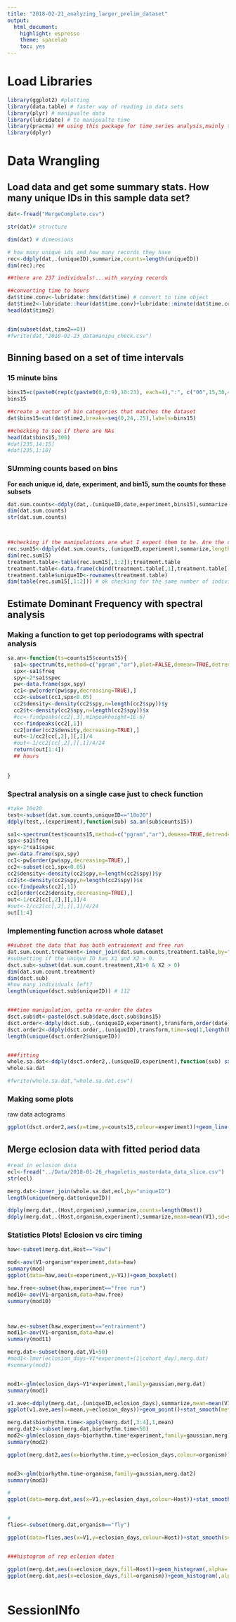 ```yaml
---
title: "2018-02-21_analyzing_larger_prelim_dataset"
output: 
  html_document: 
    highlight: espresso
    theme: spacelab
    toc: yes
---
```


# Load Libraries
```r
library(ggplot2) #plotting
library(data.table) # faster way of reading in data sets
library(plyr) # manipualte data
library(lubridate) # to manipualte time
library(pracma) ## using this package for time series analysis,mainly the findpeaks function 
library(dplyr)
```


# Data Wrangling 

## Load data and get some summary stats. How many unique IDs in this sample data set? 

```r
dat<-fread("MergeComplete.csv")

str(dat)# structure

dim(dat) # dimensions

# how many unique ids and how many records they have
rec<-ddply(dat,.(uniqueID),summarize,counts=length(uniqueID))
dim(rec);rec

##there are 237 individuals!...with varying records

##converting time to hours
dat$time.conv<-lubridate::hms(dat$time) # convert to time object
dat$time2<-lubridate::hour(dat$time.conv)+lubridate::minute(dat$time.conv)/60+lubridate::second(dat$time.conv)/3600+0.0001#need to add a small value so that there are no 0 hour values and they get counted into the 15 min bin
head(dat$time2)


dim(subset(dat,time2==0))
#fwrite(dat,"2018-02-23_datamanipu_check.csv")
```

## Binning based on a set of time intervals

### 15 minute bins 
```r
bins15=c(paste0(rep(c(paste0(0,0:9),10:23), each=4),":", c("00",15,30,45))[-1],"24:00") ## set bin categories within a day
bins15

##create a vector of bin categories that matches the dataset
dat$bins15=cut(dat$time2,breaks=seq(0,24,.25),labels=bins15)

##checking to see if there are NAs
head(dat$bins15,300)
#dat[235,14:15]
#dat[235,1:10]
```

### SUmming counts based on bins 

**For each unique id, date, experiment, and bin15, sum the counts for these subsets**

```r
dat.sum.counts<-ddply(dat,.(uniqueID,date,experiment,bins15),summarize,counts15=sum(counts)) # timing start 11:35 AM ...even past 1:35PM...2:39PM
dim(dat.sum.counts)
str(dat.sum.counts)



##checking if the manipulations are what I expect them to be. Are the same number of individuals retained? How many are in entrainment, how many in free run? 
rec.sum15<-ddply(dat.sum.counts,.(uniqueID,experiment),summarize,length=length(bins15))
dim(rec.sum15)
treatment.table<-table(rec.sum15[,1:2]);treatment.table
treatment.table<-data.frame(cbind(treatment.table[,1],treatment.table[,2]))
treatment.table$uniqueID<-rownames(treatment.table)
dim(table(rec.sum15[,1:2])) # ok checking for the same number of individuals are retained through all of these manipulations. You can also see that all of them have an entrainment, and some don't have a free run.   

```

## Estimate Dominant Frequency with spectral analysis 


### Making a function to get top periodograms with spectral analysis
```r
sa.an<-function(ts=counts15$counts15){
  sa1<-spectrum(ts,method=c("pgram","ar"),plot=FALSE,demean=TRUE,detrend=TRUE,tape=.2)
  spx<-sa1$freq
  spy<-2*sa1$spec
  pw<-data.frame(spx,spy)
  cc1<-pw[order(pw$spy,decreasing=TRUE),]
  cc2<-subset(cc1,spx<0.05)
  cc2$density<-density(cc2$spy,n=length(cc2$spy))$y
  cc2$t<-density(cc2$spy,n=length(cc2$spy))$x
  #cc<-findpeaks(cc2[,3],minpeakheight=1E-6)
  cc<-findpeaks(cc2[,1])
  cc2[order(cc2$density,decreasing=TRUE),]
  out<-1/cc2[cc[,2],][,1]/4
  #out<-1/cc2[cc[,2],][,1]/4/24
  return(out[1:4])
  ## hours 
  
  
}
```

### Spectral analysis on a single case just to check function 

```r
#take 10o20
test<-subset(dat.sum.counts,uniqueID=="10o20")
ddply(test,.(experiment),function(sub) sa.an(sub$counts15))

sa1<-spectrum(test$counts15,method=c("pgram","ar"),demean=TRUE,detrend=TRUE,tape=.2)
spx<-sa1$freq
spy<-2*sa1$spec
pw<-data.frame(spx,spy)
cc1<-pw[order(pw$spy,decreasing=TRUE),]
cc2<-subset(cc1,spx<0.05)
cc2$density<-density(cc2$spy,n=length(cc2$spy))$y
cc2$t<-density(cc2$spy,n=length(cc2$spy))$x
cc<-findpeaks(cc2[,1])
cc2[order(cc2$density,decreasing=TRUE),]
out<-1/cc2[cc[,2],][,1]/4
#out<-1/cc2[cc[,2],][,1]/4/24
out[1:4]
```


### Implementing function across whole dataset

```r

##subset the data that has both entrainment and free run 
dat.sum.count.treatment<-inner_join(dat.sum.counts,treatment.table,by="uniqueID")
#subsetting if the unique ID has X1 and X2 > 0. 
dsct.sub<-subset(dat.sum.count.treatment,X1>0 & X2 > 0)
dim(dat.sum.count.treatment)
dim(dsct.sub)
#how many individuals left? 
length(unique(dsct.sub$uniqueID)) # 112


###time manipulation, gotta re-order the dates
dsct.sub$dt<-paste(dsct.sub$date,dsct.sub$bins15)
dsct.order<-ddply(dsct.sub,.(uniqueID,experiment),transform,order(date))
dsct.order2<-ddply(dsct.order,.(uniqueID),transform,time=seq(1,length(bins15),1))
length(unique(dsct.order2$uniqueID))


###fitting
whole.sa.dat<-ddply(dsct.order2,.(uniqueID,experiment),function(sub) sa.an(sub$counts15))
whole.sa.dat

#fwrite(whole.sa.dat,"whole.sa.dat.csv")
```

### Making some plots 

raw data actograms 

```r
ggplot(dsct.order2,aes(x=time,y=counts15,colour=experiment))+geom_line()+facet_wrap(~uniqueID,nrow=10,scales="free")

```



## Merge eclosion data with fitted period data 

```r
#read in eclosion data
ecl<-fread("../Data/2018-01-26_rhagoletis_masterdata_data_slice.csv")
str(ecl)

merg.dat<-inner_join(whole.sa.dat,ecl,by="uniqueID")
length(unique(merg.dat$uniqueID))

ddply(merg.dat,.(Host,organism),summarize,counts=length(Host))
ddply(merg.dat,.(Host,organism,experiment),summarize,mean=mean(V1),sd=sd(V1))
```

### Statistics Plots! Eclosion vs circ timing 

```r
haw<-subset(merg.dat,Host=="Haw")

mod<-aov(V1~organism*experiment,data=haw)
summary(mod)
ggplot(data=haw,aes(x=experiment,y=V1))+geom_boxplot()

haw.free<-subset(haw,experiment=="free run")
mod10<-aov(V1~organism,data=haw.free)
summary(mod10)



haw.e<-subset(haw,experiment=="entrainment")
mod11<-aov(V1~organism,data=haw.e)
summary(mod11)
```






```r
merg.dat<-subset(merg.dat,V1<50)
#mod1<-lmer(eclosion_days~V1*experiment+(1|cohort_day),merg.dat)
#summary(mod1)


mod1<-glm(eclosion_days~V1*experiment,family=gaussian,merg.dat)
summary(mod1)

v1.ave<-ddply(merg.dat,.(uniqueID,eclosion_days),summarize,mean=mean(V1))
ggplot(v1.ave,aes(x=mean,y=eclosion_days))+geom_point()+stat_smooth(method="lm")

merg.dat$biorhythm.time<-apply(merg.dat[,3:4],1,mean)
merg.dat2<-subset(merg.dat,biorhythm.time<50)
mod2<-glm(eclosion_days~biorhythm.time*experiment,family=gaussian,merg.dat2)
summary(mod2)

ggplot(merg.dat2,aes(x=biorhythm.time,y=eclosion_days,colour=organism))+geom_point()+stat_smooth()


mod3<-glm(biorhythm.time~organism,family=gaussian,merg.dat2)
summary(mod3)

#
ggplot(data=merg.dat,aes(x=V1,y=eclosion_days,colour=Host))+stat_smooth(se=FALSE)+geom_point(size=3)+facet_grid(experiment~.,scales="free")+ylim(0,100)+xlim(0,50)


#
flies<-subset(merg.dat,organism=="fly")

ggplot(data=flies,aes(x=V1,y=eclosion_days,colour=Host))+stat_smooth(se=FALSE)+geom_point(size=3)+facet_grid(experiment~.,scales="free")+ylim(0,100)+xlim(0,50)


###histogram of rep eclosion dates

ggplot(merg.dat,aes(x=eclosion_days,fill=Host))+geom_histogram(,alpha=.5)
ggplot(merg.dat,aes(x=eclosion_days,fill=organism))+geom_histogram(,alpha=.5)


```



```r

```

# SessionINfo

```r
```
